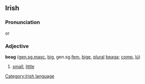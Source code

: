 == Irish ==
===Pronunciation===
{{IPA|[b&#690;og]}} or {{IPA|[b&#690;eg]}}
===Adjective===
'''beag''' ([[genitive|gen.]][[singular|sg.]][[masculine|masc.]] [[big]], gen.sg.[[feminine|fem.]] [[bige]], [[plural]] [[beaga]]; [[comparative|comp.]] [[lú]])
#[[small]], [[little]]

[[Category:Irish language]]